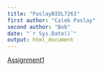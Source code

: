 ```yaml
---
title: "PaslayBIOL7263"
first author: "Caleb Paslay"
second author: "Bob"
date: "`r Sys.Date()`"
output: html_document
---
```


[Assignment1](Assignments/Assignment1.html)

